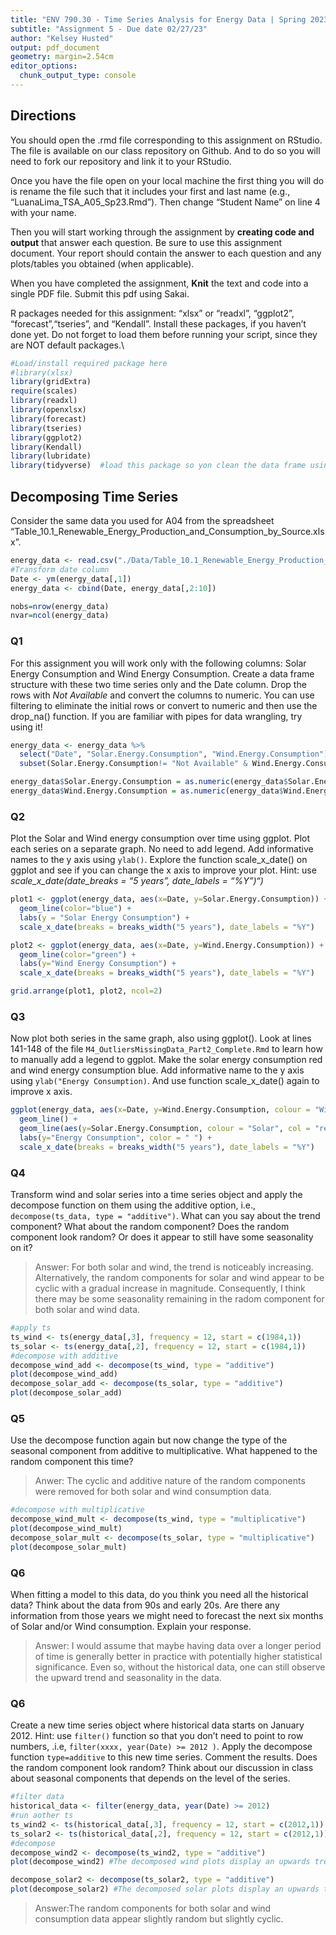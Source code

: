 ```yaml
---
title: "ENV 790.30 - Time Series Analysis for Energy Data | Spring 2023"
subtitle: "Assignment 5 - Due date 02/27/23"
author: "Kelsey Husted"
output: pdf_document
geometry: margin=2.54cm
editor_options: 
  chunk_output_type: console
---
```


## Directions
  
You should open the .rmd file corresponding to this assignment on RStudio. The file is available on our class repository on Github. And to do so you will need to fork our repository and link it to your RStudio.  

Once you have the file open on your local machine the first thing you will do is rename the file such that it includes your first and last name (e.g., "LuanaLima_TSA_A05_Sp23.Rmd"). Then change "Student Name" on line 4 with your name. 

Then you will start working through the assignment by  **creating code and output** that answer each question. Be sure to use this assignment document. Your report should contain the answer to each question and any plots/tables you obtained (when applicable).

When you have completed the assignment, **Knit** the text and code into a single PDF file. Submit this pdf using Sakai. 

R packages needed for this assignment: "xlsx" or "readxl", "ggplot2", "forecast","tseries", and "Kendall". Install these packages, if you haven't done yet. Do not forget to load them before running your script, since they are NOT default packages.\\

```r
#Load/install required package here
#library(xlsx)
library(gridExtra)
require(scales)
library(readxl)
library(openxlsx)
library(forecast)
library(tseries)
library(ggplot2)
library(Kendall)
library(lubridate)
library(tidyverse)  #load this package so yon clean the data frame using pipes

```

## Decomposing Time Series

Consider the same data you used for A04 from the spreadsheet "Table_10.1_Renewable_Energy_Production_and_Consumption_by_Source.xlsx".

```r
energy_data <- read.csv("./Data/Table_10.1_Renewable_Energy_Production_and_Consumption_by_Source-Edit.csv")
#Transform date column
Date <- ym(energy_data[,1])
energy_data <- cbind(Date, energy_data[,2:10])

nobs=nrow(energy_data)
nvar=ncol(energy_data)

```

### Q1

For this assignment you will work only with the following columns: Solar Energy Consumption and Wind Energy Consumption. Create a data frame structure with these two time series only and the Date column. Drop the rows with *Not Available* and convert the columns to numeric. You can use filtering to eliminate the initial rows or convert to numeric and then use the drop_na() function. If you are familiar with pipes for data wrangling, try using it!

```r
energy_data <- energy_data %>%
  select("Date", "Solar.Energy.Consumption", "Wind.Energy.Consumption") %>%
  subset(Solar.Energy.Consumption!= "Not Available" & Wind.Energy.Consumption!= "Not Available" )

energy_data$Solar.Energy.Consumption = as.numeric(energy_data$Solar.Energy.Consumption)
energy_data$Wind.Energy.Consumption = as.numeric(energy_data$Wind.Energy.Consumption)

```

### Q2

Plot the Solar and Wind energy consumption over time using ggplot. Plot each series on a separate graph. No need to add legend. Add informative names to the y axis using `ylab()`. Explore the function scale_x\_date() on ggplot and see if you can change the x axis to improve your plot. Hint: use *scale_x\_date(date_breaks = "5 years", date_labels = "%Y")")*

```r

plot1 <- ggplot(energy_data, aes(x=Date, y=Solar.Energy.Consumption)) +
  geom_line(color="blue") +
  labs(y = "Solar Energy Consumption") +
  scale_x_date(breaks = breaks_width("5 years"), date_labels = "%Y")

plot2 <- ggplot(energy_data, aes(x=Date, y=Wind.Energy.Consumption)) +
  geom_line(color="green") +
  labs(y="Wind Energy Consumption") +
  scale_x_date(breaks = breaks_width("5 years"), date_labels = "%Y")

grid.arrange(plot1, plot2, ncol=2)
```

### Q3

Now plot both series in the same graph, also using ggplot(). Look at lines 141-148 of the file `M4_OutliersMissingData_Part2_Complete.Rmd` to learn how to manually add a legend to ggplot. Make the solar energy consumption red and wind energy consumption blue. Add informative name to the y axis using `ylab("Energy Consumption)`. And use function scale_x\_date() again to improve x axis.

```r

ggplot(energy_data, aes(x=Date, y=Wind.Energy.Consumption, colour = "Wind", col = "blue")) +
  geom_line() +
  geom_line(aes(y=Solar.Energy.Consumption, colour = "Solar", col = "red")) +
  labs(y="Energy Consumption", color = " ") +
  scale_x_date(breaks = breaks_width("5 years"), date_labels = "%Y")

```

### Q4

Transform wind and solar series into a time series object and apply the decompose function on them using the additive option, i.e., `decompose(ts_data, type = "additive")`. What can you say about the trend component? What about the random component? Does the random component look random? Or does it appear to still have some seasonality on it?

>Answer: For both solar and wind, the trend is noticeably increasing. Alternatively, the random components for solar and wind appear to be cyclic with a gradual increase in magnitude. Consequently, I think there may be some seasonality remaining in the radom component for both solar and wind data.

```r
#apply ts
ts_wind <- ts(energy_data[,3], frequency = 12, start = c(1984,1))
ts_solar <- ts(energy_data[,2], frequency = 12, start = c(1984,1))
#decompose with additive
decompose_wind_add <- decompose(ts_wind, type = "additive")
plot(decompose_wind_add)
decompose_solar_add <- decompose(ts_solar, type = "additive")
plot(decompose_solar_add)
```

### Q5

Use the decompose function again but now change the type of the seasonal component from additive to multiplicative. What happened to the random component this time?

>Anwer: The cyclic and additive nature of the random components were removed for both solar and wind consumption data.

```r
#decompose with multiplicative
decompose_wind_mult <- decompose(ts_wind, type = "multiplicative")
plot(decompose_wind_mult)
decompose_solar_mult <- decompose(ts_solar, type = "multiplicative")
plot(decompose_solar_mult)
```

### Q6

When fitting a model to this data, do you think you need all the historical data? Think about the data from 90s and early 20s. Are there any information from those years we might need to forecast the next six months of Solar and/or Wind consumption. Explain your response.

> Answer: I would assume that maybe having data over a longer period of time is generally better in practice with potentially higher statistical significance. Even so, without the historical data, one can still observe the upward trend and seasonality in the data.

### Q6

Create a new time series object where historical data starts on January 2012. Hint: use `filter()` function so that you don't need to point to row numbers, .i.e, `filter(xxxx, year(Date) >= 2012 )`. Apply the decompose function `type=additive` to this new time series. Comment the results. Does the random component look random? Think about our discussion in class about seasonal components that depends on the level of the series. 

```r
#filter data
historical_data <- filter(energy_data, year(Date) >= 2012)
#run aother ts
ts_wind2 <- ts(historical_data[,3], frequency = 12, start = c(2012,1))
ts_solar2 <- ts(historical_data[,2], frequency = 12, start = c(2012,1))
#decompose
decompose_wind2 <- decompose(ts_wind2, type = "additive")
plot(decompose_wind2) #The decomposed wind plots display an upwards trend and seasonality.

decompose_solar2 <- decompose(ts_solar2, type = "additive")
plot(decompose_solar2) #The decomposed solar plots display an upwards trend and seasonality as well. 


```

> Answer:The random components for both solar and wind consumption data appear slightly random but slightly cyclic.



